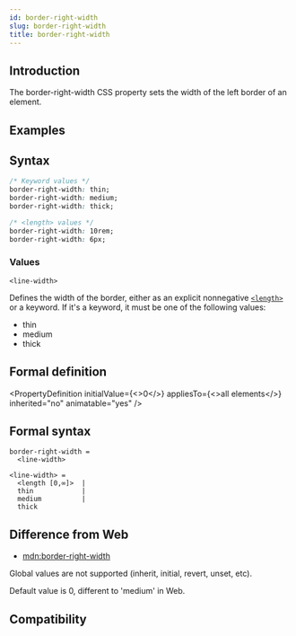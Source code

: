 ```yaml
---
id: border-right-width
slug: border-right-width
title: border-right-width
---
```


## Introduction

The border-right-width CSS property sets the width of the left border of an element.

## Examples


<Go
  example="css-api"
  defaultFile="src/border-right-width/App.tsx"
  img="https://lf-lynx.tiktok-cdns.com/obj/lynx-artifacts-oss-sg/lynx-website/assets/doc/css/border-right-width.jpg"
  defaultEntryFile="dist/border-right-width.lynx.bundle"
  entry="src/border-right-width"
/>

## Syntax

```css
/* Keyword values */
border-right-width: thin;
border-right-width: medium;
border-right-width: thick;

/* <length> values */
border-right-width: 10rem;
border-right-width: 6px;
```

### Values

`<line-width>`

Defines the width of the border, either as an explicit nonnegative [`<length>`](api/css/data-type/length.mdx) or a keyword. If it's a keyword, it must be one of the following values:

- thin
- medium
- thick

## Formal definition


<PropertyDefinition
  initialValue={<>0</>}
  appliesTo={<>all elements</>}
  inherited="no"
  animatable="yes"
/>

## Formal syntax

```
border-right-width =
  <line-width>

<line-width> =
  <length [0,∞]>  |
  thin            |
  medium          |
  thick
```

## Difference from Web

- [mdn:border-right-width](https://developer.mozilla.org/en-US/docs/Web/CSS/border-right-width)

Global values are not supported (inherit, initial, revert, unset, etc).

Default value is 0, different to 'medium' in Web.

## Compatibility


<LegacyCompatTable metadata="css/properties/border-right-width" />
